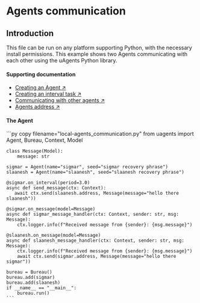 
# Agents communication

## Introduction

This file can be run on any platform supporting Python, with the necessary install permissions. This example shows two Agents communicating with each other using the uAgents Python library.

#### Supporting documentation

- [Creating an Agent ↗️](/guides/agents/create-a-uagent)
- [Creating an interval task ↗️](/guides/agents/interval-task)
- [Communicating with other agents ↗️](/guides/agents/communicating-with-other-agents)
- [Agents address ↗️](/guides/agents/getting-started/getting-uagent-address)

#### The Agent

<CodeGroup hasCopy isLocalHostedFile>
    ```py copy filename="local-agents_communication.py"
    from uagents import Agent, Bureau, Context, Model

    class Message(Model):
        message: str

    sigmar = Agent(name="sigmar", seed="sigmar recovery phrase")
    slaanesh = Agent(name="slaanesh", seed="slaanesh recovery phrase")

    @sigmar.on_interval(period=3.0)
    async def send_message(ctx: Context):
       await ctx.send(slaanesh.address, Message(message="hello there slaanesh"))

    @sigmar.on_message(model=Message)
    async def sigmar_message_handler(ctx: Context, sender: str, msg: Message):
        ctx.logger.info(f"Received message from {sender}: {msg.message}")

    @slaanesh.on_message(model=Message)
    async def slaanesh_message_handler(ctx: Context, sender: str, msg: Message):
        ctx.logger.info(f"Received message from {sender}: {msg.message}")
        await ctx.send(sigmar.address, Message(message="hello there sigmar"))

    bureau = Bureau()
    bureau.add(sigmar)
    bureau.add(slaanesh)
    if __name__ == "__main__":
        bureau.run()
    ```
</CodeGroup>
